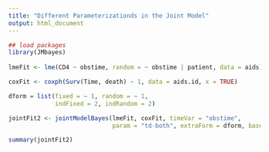 ```yaml
---
title: "Different Parameterizationds in the Joint Model"
output: html_document
---
```




```r

## load packages
library(JMbayes)
    
lmeFit <- lme(CD4 ~ obstime, random = ~ obstime | patient, data = aids)

coxFit <- coxph(Surv(Time, death) ~ 1, data = aids.id, x = TRUE)

dform = list(fixed = ~ 1, random = ~ 1,
             indFixed = 2, indRandom = 2)

jointFit2 <- jointModelBayes(lmeFit, coxFit, timeVar = "obstime",
                             param = "td-both", extraForm = dform, baseHaz = "P-splines", verbose = FALSE)

summary(jointFit2)

```
